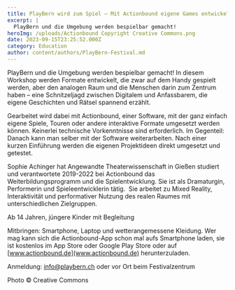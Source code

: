 ```yaml
---
title: PlayBern wird zum Spiel – Mit Actionbound eigene Games entwickeln
excerpt: |
  PlayBern und die Umgebung werden bespielbar gemacht!
heroImg: /uploads/Actionbound Copyright Creative Commons.png
date: 2023-09-15T23:25:52.000Z
category: Education
author: content/authors/PlayBern-Festival.md
---
```


PlayBern und die Umgebung werden bespielbar gemacht! In diesem Workshop werden Formate entwickelt, die zwar auf dem Handy gespielt werden, aber den analogen Raum und die Menschen darin zum Zentrum haben – eine Schnitzeljagd zwischen Digitalem und Anfassbarem, die eigene Geschichten und Rätsel spannend erzählt. 

Gearbeitet wird dabei mit Actionbound, einer Software, mit der ganz einfach eigene Spiele, Touren oder andere interaktive Formate umgesetzt werden können. Keinerlei technische Vorkenntnisse sind erforderlich. Im Gegenteil: Danach kann man selber mit der Software weiterarbeiten. Nach einer kurzen Einführung werden die eigenen Projektideen direkt umgesetzt und getestet. 

Sophie Achinger hat Angewandte Theaterwissenschaft in Gießen studiert und verantwortete 2019-2022 bei Actionbound das Weiterbildungsprogramm und die Spielentwicklung. Sie ist als Dramaturgin, Performerin und Spieleentwicklerin tätig.  Sie arbeitet zu Mixed Reality, Interaktivität und performativer Nutzung des realen Raumes mit unterschiedlichen Zielgruppen. 

Ab 14 Jahren, jüngere Kinder mit Begleitung

Mitbringen: Smartphone, Laptop und wetterangemessene Kleidung. Wer mag kann sich die Actionbound-App schon mal aufs Smartphone laden, sie ist kostenlos im App Store oder Google Play Store oder auf [www.actionbound.de](www.actionbound.de) herunterzuladen. 

Anmeldung: [info@playbern.ch](http://web.archive.org/web/20220816101201/mailto\:workshop@playbern.ch) oder vor Ort beim Festivalzentrum

Photo © Creative Commons
